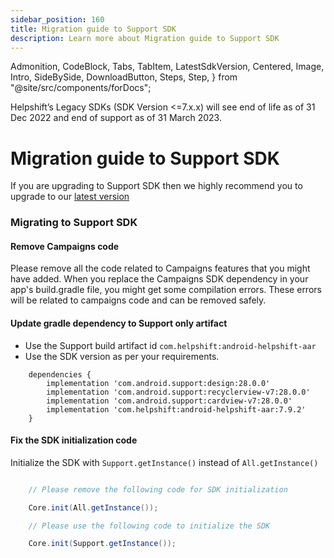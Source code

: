 ```yaml
---
sidebar_position: 160
title: Migration guide to Support SDK
description: Learn more about Migration guide to Support SDK
---
```


  Admonition,
  CodeBlock,
  Tabs,
  TabItem,
  LatestSdkVersion,
  Centered,
  Image,
  Intro,
  SideBySide,
  DownloadButton,
  Steps,
  Step,
} from "@site/src/components/forDocs";

<Admonition type="danger" title="Important">

Helpshift’s Legacy SDKs (SDK Version <=7.x.x) will see end of life as of 31 Dec 2022 and end of support as of 31 March 2023.

</Admonition>

# Migration guide to Support SDK

<Admonition type="info" title="Note">

If you are upgrading to Support SDK then we highly recommend you to upgrade to our [latest version](/android/getting-started/)

</Admonition>

### Migrating to Support SDK

#### Remove Campaigns code

Please remove all the code related to Campaigns features that you might have added. When you replace the Campaigns SDK dependency in your app's build.gradle file, you might get some compilation errors. These errors will be related to campaigns code and can be removed safely.

#### Update gradle dependency to Support only artifact

- Use the Support build artifact id `com.helpshift:android-helpshift-aar`
- Use the SDK version as per your requirements.

```
	dependencies {
    	implementation 'com.android.support:design:28.0.0'
    	implementation 'com.android.support:recyclerview-v7:28.0.0'
    	implementation 'com.android.support:cardview-v7:28.0.0'
    	implementation 'com.helpshift:android-helpshift-aar:7.9.2'
	}
```

#### Fix the SDK initialization code

Initialize the SDK with `Support.getInstance()` instead of `All.getInstance()`

```java

	// Please remove the following code for SDK initialization

	Core.init(All.getInstance());

	// Please use the following code to initialize the SDK

	Core.init(Support.getInstance());
```

